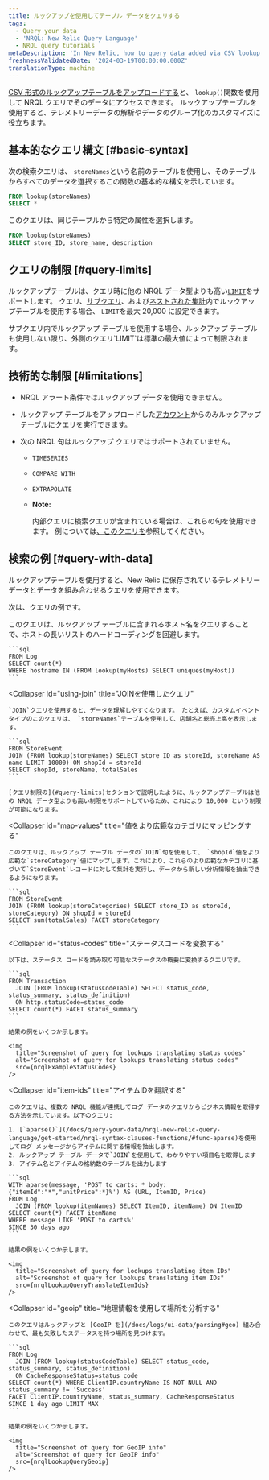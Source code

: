 ```yaml
---
title: ルックアップを使用してテーブル データをクエリする
tags:
  - Query your data
  - 'NRQL: New Relic Query Language'
  - NRQL query tutorials
metaDescription: 'In New Relic, how to query data added via CSV lookup tables.'
freshnessValidatedDate: '2024-03-19T00:00:00.000Z'
translationType: machine
---
```





[CSV 形式のルックアップテーブルをアップロードする](/docs/logs/ui-data/lookup-tables-ui)と、 `lookup()`関数を使用して NRQL クエリでそのデータにアクセスできます。 ルックアップテーブルを使用すると、テレメトリーデータの解析やデータのグループ化のカスタマイズに役立ちます。

## 基本的なクエリ構文 [#basic-syntax]

次の検索クエリは、 `storeNames`という名前のテーブルを使用し、そのテーブルからすべてのデータを選択するこの関数の基本的な構文を示しています。

```sql
FROM lookup(storeNames)
SELECT *
```

このクエリは、同じテーブルから特定の属性を選択します。

```sql
FROM lookup(storeNames)
SELECT store_ID, store_name, description
```

## クエリの制限 [#query-limits]

ルックアップテーブルは、クエリ時に他の NRQL データ型よりも高い[`LIMIT`](/docs/query-your-data/nrql-new-relic-query-language/get-started/nrql-syntax-clauses-functions/#sel-limit)をサポートします。 クエリ、[サブクエリ](/docs/query-your-data/nrql-new-relic-query-language/get-started/subqueries-in-nrql/)、および[ネストされた集計](/docs/query-your-data/nrql-new-relic-query-language/nrql-query-tutorials/nested-aggregation-make-ordered-computations-single-query/)内でルックアップテーブルを使用する場合、 `LIMIT`を最大 20,000 に設定できます。

<Callout variant="tip">
  サブクエリ内でルックアップ テーブルを使用する場合、ルックアップ テーブルも使用しない限り、外側のクエリ`LIMIT`は標準の最大値によって制限されます。
</Callout>

## 技術的な制限 [#limitations]

* NRQL アラート条件ではルックアップ データを使用できません。

* ルックアップ テーブルをアップロードした[アカウント](/docs/accounts/accounts-billing/account-structure/new-relic-account-structure/#organization-accounts)からのみルックアップ テーブルにクエリを実行できます。

* 次の NRQL 句はルックアップ クエリではサポートされていません。

  * `TIMESERIES`

  * `COMPARE WITH`

  * `EXTRAPOLATE`

  * <DoNotTranslate>**Note:**</DoNotTranslate>

    内部クエリに検索クエリが含まれている場合は、これらの句を使用できます。 例については[、このクエリを](#item-ids)参照してください。

## 検索の例 [#query-with-data]

ルックアップテーブルを使用すると、New Relic に保存されているテレメトリーデータとデータを組み合わせるクエリを使用できます。

次は、クエリの例です。

<CollapserGroup>
  <Collapser
    id="avoid-hardcording"
    title="ホストの長いリストをハードコーディングしないでください"
  >
    このクエリは、ルックアップ テーブルに含まれるホスト名をクエリすることで、ホストの長いリストのハードコーディングを回避します。

    ```sql
    FROM Log
    SELECT count(*)
    WHERE hostname IN (FROM lookup(myHosts) SELECT uniques(myHost))
    ```
  </Collapser>

  <Collapser
    id="using-join"
    title="JOINを使用したクエリ"
  >
    `JOIN`クエリを使用すると、データを理解しやすくなります。 たとえば、カスタムイベント タイプのこのクエリは、 `storeNames`テーブルを使用して、店舗名と総売上高を表示します。

    ```sql
    FROM StoreEvent
    JOIN (FROM lookup(storeNames) SELECT store_ID as storeId, storeName AS name LIMIT 10000) ON shopId = storeId
    SELECT shopId, storeName, totalSales
    ```

    [クエリ制限の](#query-limits)セクションで説明したように、ルックアップテーブルは他の NRQL データ型よりも高い制限をサポートしているため、これにより 10,000 という制限が可能になります。
  </Collapser>

  <Collapser
    id="map-values"
    title="値をより広範なカテゴリにマッピングする"
  >
    このクエリは、ルックアップ テーブル データの`JOIN`句を使用して、 `shopId`値をより広範な`storeCategory`値にマップします。これにより、これらのより広範なカテゴリに基づいて`StoreEvent`レコードに対して集計を実行し、データから新しい分析情報を抽出できるようになります。

    ```sql
    FROM StoreEvent
    JOIN (FROM lookup(storeCategories) SELECT store_ID as storeId, storeCategory) ON shopId = storeId
    SELECT sum(totalSales) FACET storeCategory
    ```
  </Collapser>

  <Collapser
    id="status-codes"
    title="ステータスコードを変換する"
  >
    以下は、ステータス コードを読み取り可能なステータスの概要に変換するクエリです。

    ```sql
    FROM Transaction
      JOIN (FROM lookup(statusCodeTable) SELECT status_code, status_summary, status_definition)
      ON http.statusCode=status_code
    SELECT count(*) FACET status_summary
    ```

    結果の例をいくつか示します。

    <img
      title="Screenshot of query for lookups translating status codes"
      alt="Screenshot of query for lookups translating status codes"
      src={nrqlExampleStatusCodes}
    />
  </Collapser>

  <Collapser
    id="item-ids"
    title="アイテムIDを翻訳する"
  >
    このクエリは、複数の NRQL 機能が連携してログ データのクエリからビジネス情報を取得する方法を示しています。以下のクエリ:

    1. [`aparse()`](/docs/query-your-data/nrql-new-relic-query-language/get-started/nrql-syntax-clauses-functions/#func-aparse)を使用してログ メッセージからアイテムに関する情報を抽出します。
    2. ルックアップ テーブル データで`JOIN`を使用して、わかりやすい項目名を取得します
    3. アイテム名とアイテムの格納数のテーブルを出力します

    ```sql
    WITH aparse(message, 'POST to carts: * body: {"itemId":"*","unitPrice":*}%') AS (URL, ItemID, Price)
    FROM Log
      JOIN (FROM lookup(itemNames) SELECT ItemID, itemName) ON ItemID
    SELECT count(*) FACET itemName
    WHERE message LIKE 'POST to carts%'
    SINCE 30 days ago
    ```

    結果の例をいくつか示します。

    <img
      title="Screenshot of query for lookups translating item IDs"
      alt="Screenshot of query for lookups translating item IDs"
      src={nrqlLookupQueryTranslateItemIds}
    />
  </Collapser>

  <Collapser
    id="geoip"
    title="地理情報を使用して場所を分析する"
  >
    このクエリはルックアップと [GeoIP を](/docs/logs/ui-data/parsing#geo) 組み合わせて、最も失敗したステータスを持つ場所を見つけます。

    ```sql
    FROM Log
      JOIN (FROM lookup(statusCodeTable) SELECT status_code, status_summary, status_definition)
      ON CacheResponseStatus=status_code
    SELECT count(*) WHERE ClientIP.countryName IS NOT NULL AND status_summary != 'Success'
    FACET ClientIP.countryName, status_summary, CacheResponseStatus
    SINCE 1 day ago LIMIT MAX
    ```

    結果の例をいくつか示します。

    <img
      title="Screenshot of query for GeoIP info"
      alt="Screenshot of query for GeoIP info"
      src={nrqlLookupQueryGeoip}
    />
  </Collapser>
</CollapserGroup>